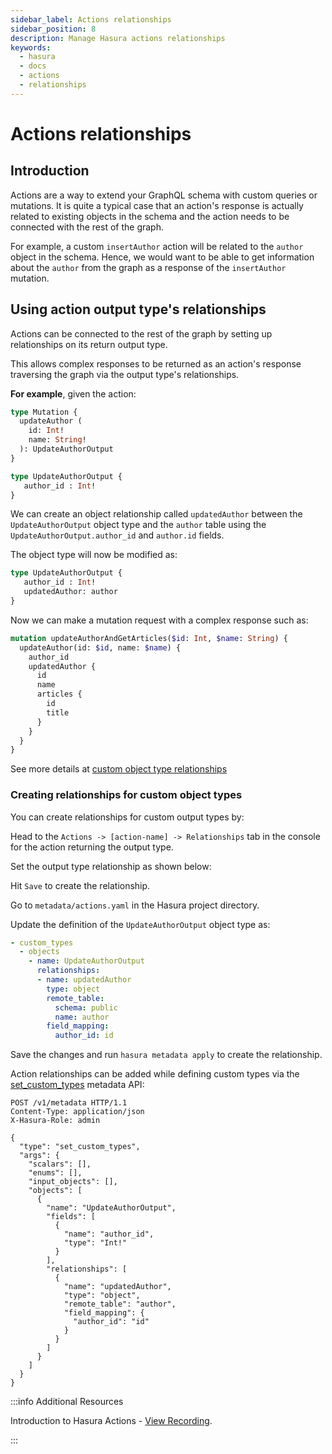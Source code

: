 ```yaml
---
sidebar_label: Actions relationships
sidebar_position: 8
description: Manage Hasura actions relationships
keywords:
  - hasura
  - docs
  - actions
  - relationships
---
```



# Actions relationships

## Introduction

Actions are a way to extend your GraphQL schema with custom queries or
mutations. It is quite a typical case that an action's response is
actually related to existing objects in the schema and the action needs
to be connected with the rest of the graph.

For example, a custom `insertAuthor` action will be related to the
`author` object in the schema. Hence, we would want to be able to get
information about the `author` from the graph as a response of the
`insertAuthor` mutation.

## Using action output type's relationships

Actions can be connected to the rest of the graph by setting up
relationships on its return output type.

This allows complex responses to be returned as an action's response
traversing the graph via the output type's relationships.

**For example**, given the action:

```graphql
type Mutation {
  updateAuthor (
    id: Int!
    name: String!
  ): UpdateAuthorOutput
}

type UpdateAuthorOutput {
   author_id : Int!
}
```

We can create an object relationship called `updatedAuthor` between the
`UpdateAuthorOutput` object type and the `author` table using the
`UpdateAuthorOutput.author_id` and `author.id` fields.

The object type will now be modified as:

```graphql {3}
type UpdateAuthorOutput {
   author_id : Int!
   updatedAuthor: author
}
```

Now we can make a mutation request with a complex response such as:

```graphql
mutation updateAuthorAndGetArticles($id: Int, $name: String) {
  updateAuthor(id: $id, name: $name) {
    author_id
    updatedAuthor {
      id
      name
      articles {
        id
        title
      }
    }
  }
}
```

See more details at [custom object type relationships](/actions/types.mdx)

### Creating relationships for custom object types

You can create relationships for custom output types by:

<Tabs className="api-tabs">
<TabItem value="console" label="Console">

Head to the `Actions -> [action-name] -> Relationships` tab in the
console for the action returning the output type.

Set the output type relationship as shown below:

<Thumbnail
  src="/img/graphql/core/actions/actions-relationship.png"
  alt="Console action relationship"
/>

Hit `Save` to create the relationship.

</TabItem>
<TabItem value="cli" label="CLI">

Go to `metadata/actions.yaml` in the Hasura project directory.

Update the definition of the `UpdateAuthorOutput` object type as:

```yaml  {4-11}
- custom_types
  - objects
    - name: UpdateAuthorOutput
      relationships:
      - name: updatedAuthor
        type: object
        remote_table:
          schema: public
          name: author
        field_mapping:
          author_id: id
```

Save the changes and run `hasura metadata apply` to create the relationship.
</TabItem>
<TabItem value="api" label="API">

Action relationships can be added while defining custom types via the
[set_custom_types](/api-reference/metadata-api/custom-types.mdx#metadata-set-custom-types) metadata API:

```http {20-29}
POST /v1/metadata HTTP/1.1
Content-Type: application/json
X-Hasura-Role: admin

{
  "type": "set_custom_types",
  "args": {
    "scalars": [],
    "enums": [],
    "input_objects": [],
    "objects": [
      {
        "name": "UpdateAuthorOutput",
        "fields": [
          {
            "name": "author_id",
            "type": "Int!"
          }
        ],
        "relationships": [
          {
            "name": "updatedAuthor",
            "type": "object",
            "remote_table": "author",
            "field_mapping": {
              "author_id": "id"
            }
          }
        ]
      }
    ]
  }
}
```
  </TabItem>
</Tabs>

:::info  Additional Resources

Introduction to Hasura Actions - [View Recording](https://hasura.io/events/webinar/hasura-actions/?pg=docs&plcmt=body&cta=view-recording&tech=).

:::
